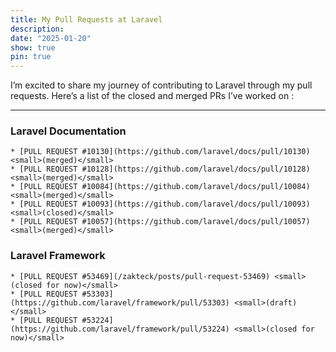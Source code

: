 ```yaml
---
title: My Pull Requests at Laravel
description: 
date: "2025-01-20"
show: true
pin: true
---
```


I’m excited to share my journey of contributing to Laravel through my pull requests. Here’s a list of the closed and merged PRs I’ve worked on : 

---
### Laravel Documentation
    * [PULL REQUEST #10130](https://github.com/laravel/docs/pull/10130) <small>(merged)</small>
    * [PULL REQUEST #10128](https://github.com/laravel/docs/pull/10128) <small>(merged)</small>
    * [PULL REQUEST #10084](https://github.com/laravel/docs/pull/10084) <small>(merged)</small>
    * [PULL REQUEST #10093](https://github.com/laravel/docs/pull/10093) <small>(closed)</small>
    * [PULL REQUEST #10057](https://github.com/laravel/docs/pull/10057) <small>(merged)</small>

### Laravel Framework
    * [PULL REQUEST #53469](/zakteck/posts/pull-request-53469) <small>(closed for now)</small>
    * [PULL REQUEST #53303](https://github.com/laravel/framework/pull/53303) <small>(draft)</small>
    * [PULL REQUEST #53224](https://github.com/laravel/framework/pull/53224) <small>(closed for now)</small>


